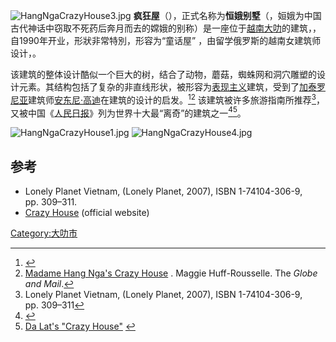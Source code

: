 [[File:HangNgaCrazyHouse3.jpg|thumb]]
'''疯狂屋'''（{{lang-vi|'''Ngôi nhà quái dị'''}}），正式名称为'''恒娥别墅'''（{{lang-vi|'''Biệt thự Hằng Nga'''}}，姮娥为中国古代神话中窃取不死药后奔月而去的嫦娥的别称）是一座位于[[越南|越南]][[大叻|大叻]]的建筑，，自1990年开业，形狀非常特別，形容为“童话屋” ，由留学俄罗斯的越南女建筑师设计，。

该建筑的整体设计酷似一个巨大的树，结合了动物，蘑菇，蜘蛛网和洞穴雕塑的设计元素。其结构包括了复杂的非直线形状，被形容为[[表现主义|表现主义]]建筑，受到了[[加泰罗尼亚|加泰罗尼亚]]建筑师[[安东尼·高迪|安东尼·高迪]]在建筑的设计的启发。<ref name="untrvdest">{{Cite web |url=http://www.unusual-travel-destinations.com/Crazy_House.html |title=Unusual Travel Destinations: The Crazy House |access-date=2013-11-25 |archive-url=https://web.archive.org/web/20120626161621/http://www.unusual-travel-destinations.com/Crazy_House.html |archive-date=2012-06-26 |dead-url=yes }}</ref><ref name="globe">[http://www.theglobeandmail.com/life/article639415.ece Madame Hang Nga's Crazy House] {{Wayback|url=http://www.theglobeandmail.com/life/article639415.ece |date=20091218170708 }}. Maggie Huff-Rousselle. The ''Globe and Mail''.</ref> 该建筑被许多旅游指南所推荐<ref>Lonely Planet Vietnam, (Lonely Planet, 2007), ISBN 1-74104-306-9, pp. 309–311</ref>，又被中国《[[人民日报|人民日报]]》列为世界十大最“离奇”的建筑之一<ref name="nhandan">{{Cite web |url=http://www.nhandan.com.vn/english/culture/230909/dulich.htm |title=Da Lat ‘Crazy House’ joins bizarre global list |access-date=2013-11-25 |archive-url=https://web.archive.org/web/20090926043046/http://www.nhandan.com.vn/english/culture/230909/dulich.htm |archive-date=2009-09-26 |dead-url=yes }}</ref><ref name="vnnet-06">[http://english.vietnamnet.vn/travel/2006/07/596670/ Da Lat's "Crazy House"] {{webarchive|url=https://web.archive.org/web/20080612131041/http://english.vietnamnet.vn/travel/2006/07/596670/ |date=2008-06-12 }}</ref>。

[[File:HangNgaCrazyHouse1.jpg|thumb]]
[[File:HangNgaCrazyHouse4.jpg|thumb]]

==参考==
{{Commons category|Hang Nga guesthouse}}
{{Reflist}}
* Lonely Planet Vietnam, (Lonely Planet, 2007), ISBN 1-74104-306-9, pp. 309–311.
* [https://web.archive.org/web/20120212192428/http://www.crazyhouse.vn/ Crazy House] (official website)
{{coord|11|56|5.04|N|108|25|50.29|E|region:VN|display=title}}

[[Category:大叻市|Category:大叻市]]